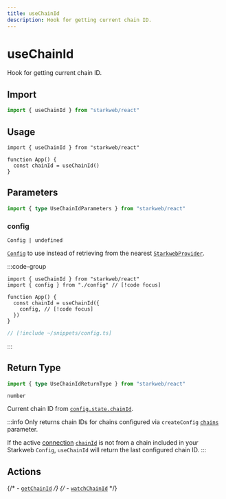 ```yaml
---
title: useChainId
description: Hook for getting current chain ID.
---
```


# useChainId

Hook for getting current chain ID.

## Import

```ts
import { useChainId } from "starkweb/react"
```

## Usage

```tsx [index.tsx]
import { useChainId } from "starkweb/react"

function App() {
  const chainId = useChainId()
}
```

## Parameters

```ts
import { type UseChainIdParameters } from "starkweb/react"
```

### config

`Config | undefined`

[`Config`](/react/api/createConfig#config) to use instead of retrieving from the nearest [`StarkwebProvider`](/react/api/StarkwebProvider).

:::code-group
```tsx [index.tsx]
import { useChainId } from "starkweb/react"
import { config } from "./config" // [!code focus]

function App() {
  const chainId = useChainId({
    config, // [!code focus]
  })
}
```

```ts [config.ts]
// [!include ~/snippets/config.ts]
```
:::

## Return Type

```ts
import { type UseChainIdReturnType } from "starkweb/react"
```

`number`

Current chain ID from [`config.state.chainId`](/react/api/createConfig#chainid).

:::info
Only returns chain IDs for chains configured via `createConfig` [`chains`](/react/api/createConfig#chains) parameter.

If the active [connection](/react/api/createConfig#connection) [`chainId`](/react/api/createConfig#chainid-1) is not from a chain included in your Starkweb `Config`, `useChainId` will return the last configured chain ID.
:::

## Actions

{/* - [`getChainId`](/core/actions/getChainId) */}
{/* - [`watchChainId`](/core/actions/watchChainId) */}
